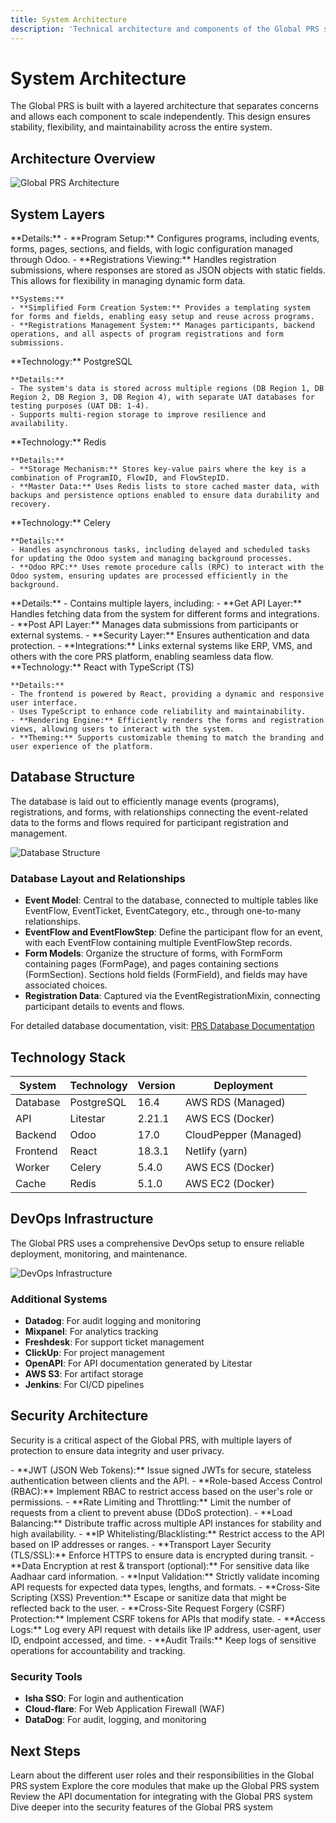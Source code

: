 ```yaml
---
title: System Architecture
description: 'Technical architecture and components of the Global PRS system'
---
```


# System Architecture

The Global PRS is built with a layered architecture that separates concerns and allows each component to scale independently. This design ensures stability, flexibility, and maintainability across the entire system.

## Architecture Overview

![Global PRS Architecture](/images/global-prs-architecture.png)

## System Layers

<AccordionGroup>
  <Accordion title="Odoo Layer">
    **Details:**
    - **Program Setup:** Configures programs, including events, forms, pages, sections, and fields, with logic configuration managed through Odoo.
    - **Registrations Viewing:** Handles registration submissions, where responses are stored as JSON objects with static fields. This allows for flexibility in managing dynamic form data.
    
    **Systems:**
    - **Simplified Form Creation System:** Provides a templating system for forms and fields, enabling easy setup and reuse across programs.
    - **Registrations Management System:** Manages participants, backend operations, and all aspects of program registrations and form submissions.
  </Accordion>

  <Accordion title="Database Layer">
    **Technology:** PostgreSQL
    
    **Details:**
    - The system's data is stored across multiple regions (DB Region 1, DB Region 2, DB Region 3, DB Region 4), with separate UAT databases for testing purposes (UAT DB: 1-4).
    - Supports multi-region storage to improve resilience and availability.
  </Accordion>

  <Accordion title="Cache Layer">
    **Technology:** Redis
    
    **Details:**
    - **Storage Mechanism:** Stores key-value pairs where the key is a combination of ProgramID, FlowID, and FlowStepID.
    - **Master Data:** Uses Redis lists to store cached master data, with backups and persistence options enabled to ensure data durability and recovery.
  </Accordion>

  <Accordion title="Worker Layer">
    **Technology:** Celery
    
    **Details:**
    - Handles asynchronous tasks, including delayed and scheduled tasks for updating the Odoo system and managing background processes.
    - **Odoo RPC:** Uses remote procedure calls (RPC) to interact with the Odoo system, ensuring updates are processed efficiently in the background.
  </Accordion>

  <Accordion title="API Layer">
    **Details:**
    - Contains multiple layers, including:
      - **Get API Layer:** Handles fetching data from the system for different forms and integrations.
      - **Post API Layer:** Manages data submissions from participants or external systems.
      - **Security Layer:** Ensures authentication and data protection.
      - **Integrations:** Links external systems like ERP, VMS, and others with the core PRS platform, enabling seamless data flow.
  </Accordion>

  <Accordion title="Frontend Layer">
    **Technology:** React with TypeScript (TS)
    
    **Details:**
    - The frontend is powered by React, providing a dynamic and responsive user interface.
    - Uses TypeScript to enhance code reliability and maintainability.
    - **Rendering Engine:** Efficiently renders the forms and registration views, allowing users to interact with the system.
    - **Theming:** Supports customizable theming to match the branding and user experience of the platform.
  </Accordion>
</AccordionGroup>

## Database Structure

The database is laid out to efficiently manage events (programs), registrations, and forms, with relationships connecting the event-related data to the forms and flows required for participant registration and management.

![Database Structure](/images/database-structure.png)

### Database Layout and Relationships

- **Event Model**: Central to the database, connected to multiple tables like EventFlow, EventTicket, EventCategory, etc., through one-to-many relationships.
- **EventFlow and EventFlowStep**: Define the participant flow for an event, with each EventFlow containing multiple EventFlowStep records.
- **Form Models**: Organize the structure of forms, with FormForm containing pages (FormPage), and pages containing sections (FormSection). Sections hold fields (FormField), and fields may have associated choices.
- **Registration Data**: Captured via the EventRegistrationMixin, connecting participant details to events and flows.

For detailed database documentation, visit: [PRS Database Documentation](https://dbdocs.io/darshika.joshi/PRS)

## Technology Stack

| System | Technology | Version | Deployment |
|--------|------------|---------|------------|
| Database | PostgreSQL | 16.4 | AWS RDS (Managed) |
| API | Litestar | 2.21.1 | AWS ECS (Docker) |
| Backend | Odoo | 17.0 | CloudPepper (Managed) |
| Frontend | React | 18.3.1 | Netlify (yarn) |
| Worker | Celery | 5.4.0 | AWS ECS (Docker) |
| Cache | Redis | 5.1.0 | AWS EC2 (Docker) |

## DevOps Infrastructure

The Global PRS uses a comprehensive DevOps setup to ensure reliable deployment, monitoring, and maintenance.

![DevOps Infrastructure](/images/devops-infrastructure.jpg)

### Additional Systems

- **Datadog**: For audit logging and monitoring
- **Mixpanel**: For analytics tracking
- **Freshdesk**: For support ticket management
- **ClickUp**: For project management
- **OpenAPI**: For API documentation generated by Litestar
- **AWS S3**: For artifact storage
- **Jenkins**: For CI/CD pipelines

## Security Architecture

Security is a critical aspect of the Global PRS, with multiple layers of protection to ensure data integrity and user privacy.

<Steps>
  <Step title="Authentication">
    - **JWT (JSON Web Tokens):** Issue signed JWTs for secure, stateless authentication between clients and the API.
    - **Role-based Access Control (RBAC):** Implement RBAC to restrict access based on the user's role or permissions.
  </Step>
  <Step title="API Gateway">
    - **Rate Limiting and Throttling:** Limit the number of requests from a client to prevent abuse (DDoS protection).
    - **Load Balancing:** Distribute traffic across multiple API instances for stability and high availability.
    - **IP Whitelisting/Blacklisting:** Restrict access to the API based on IP addresses or ranges.
  </Step>
  <Step title="Data Encryption">
    - **Transport Layer Security (TLS/SSL):** Enforce HTTPS to ensure data is encrypted during transit.
    - **Data Encryption at rest & transport (optional):** For sensitive data like Aadhaar card information.
  </Step>
  <Step title="Input Validation">
    - **Input Validation:** Strictly validate incoming API requests for expected data types, lengths, and formats.
    - **Cross-Site Scripting (XSS) Prevention:** Escape or sanitize data that might be reflected back to the user.
    - **Cross-Site Request Forgery (CSRF) Protection:** Implement CSRF tokens for APIs that modify state.
  </Step>
  <Step title="Audit Logging">
    - **Access Logs:** Log every API request with details like IP address, user-agent, user ID, endpoint accessed, and time.
    - **Audit Trails:** Keep logs of sensitive operations for accountability and tracking.
  </Step>
</Steps>

### Security Tools

- **Isha SSO**: For login and authentication
- **Cloud-flare**: For Web Application Firewall (WAF)
- **DataDog**: For audit, logging, and monitoring

## Next Steps

<CardGroup cols={2}>
  <Card title="User Types" icon="users" href="/user-types/system-configurator">
    Learn about the different user roles and their responsibilities in the Global PRS system
  </Card>
  <Card title="Fundamental Modules" icon="cubes" href="/modules/overview">
    Explore the core modules that make up the Global PRS system
  </Card>
  <Card title="API Reference" icon="code" href="/api-reference">
    Review the API documentation for integrating with the Global PRS system
  </Card>
  <Card title="Security Details" icon="shield" href="/security/overview">
    Dive deeper into the security features of the Global PRS system
  </Card>
</CardGroup>
